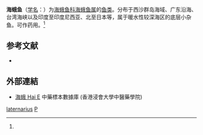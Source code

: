 {{Speciesbox
| taxon = Pegasus laternarius
| binomial_authority = ([[乔治·居维叶|Cuvier]], 1816)<ref name='id8879'>{{cite web| url =http://www.bioinfo.cn/db05/BjdwSpecies.php?action=view&id=8879| title =海蛾鱼| work =《中国动物物种编目数据库》| publisher =中国科学院微生物研究所| author =中国科学院动物研究所| accessdate =2009-04-16| deadurl =yes| archiveurl =https://web.archive.org/web/20160305000840/http://www.bioinfo.cn/db05/BjdwSpecies.php?action=view&id=8879| archivedate =2016-03-05}}</ref>
}}

'''海蛾鱼'''（[[学名|学名]]：{{lang|la|''Pegasus laternarius''}}）为[[海蛾鱼科|海蛾鱼科]][[海蛾鱼属|海蛾鱼属]]的[[鱼类|鱼类]]。分布于西沙群岛海域、广东沿海、台湾海峡以及印度至印度尼西亚、北至日本等，属于暖水性较深海区的底层小杂鱼。可作药用。<ref name='id8879'/>

== 参考文献 ==
{{reflist}}
* {{TaiBNET| zh=短海蛾魚 | id=381098 | binomial=Pegasus laternarius | authority=Cuvier, 1816 | var= | accessdate=2013-01-24}}
{{Wikispecies|Pegasus laternarius}}

== 外部連結 ==
* [http://libproject.hkbu.edu.hk/was40/detail?channelid=44273&searchword=herb_id=D00267 海蛾 Hai E] {{Wayback|url=http://libproject.hkbu.edu.hk/was40/detail?channelid=44273&searchword=herb_id=D00267 |date=20160304123742 }} 中藥標本數據庫 (香港浸會大學中醫藥學院) {{zh-hant}}{{en}}

{{Taxonbar|from=Q198545}}

[[Category:海蛾鱼属|laternarius]]
[[Category:1816年描述的鱼类|P]]

{{鱼类小作品}}